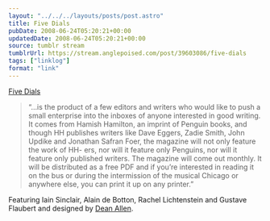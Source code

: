 ```yaml
---
layout: "../../../layouts/posts/post.astro"
title: Five Dials
pubDate: 2008-06-24T05:20:21+00:00
updatedDate: 2008-06-24T05:20:21+00:00
source: tumblr stream
tumblrUrl: https://stream.anglepoised.com/post/39603086/five-dials
tags: ["linklog"]
format: "link"
---
```


[Five Dials][1]

> &ldquo;&hellip;is the product of a few editors and writers who would like to push a small enterprise into the inboxes of anyone interested in good writing. It comes from Hamish Hamilton, an imprint of Penguin books, and though HH publishes writers like Dave Eggers, Zadie Smith, John Updike and Jonathan Safran Foer, the magazine will not only feature the work of HH- ers, nor will it feature only Penguins, nor will it feature only published writers. The magazine will come out monthly. It will be distributed as a free PDF and if you’re interested in reading it on the bus or during the intermission of the musical Chicago or anywhere else, you can print it up on any printer.&rdquo;

Featuring Iain Sinclair, Alain de Botton, Rachel Lichtenstein and Gustave Flaubert and designed by <a href="http://textism.com/">Dean Allen</a>.

[1]: http://fivedials.com/
